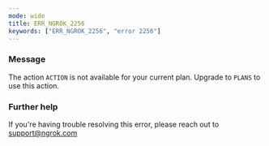 ```yaml
---
mode: wide
title: ERR_NGROK_2256
keywords: ["ERR_NGROK_2256", "error 2256"]
---
```



### Message

The action `ACTION` is not available for your current plan. Upgrade to `PLANS` to use this action.

<ErrorDetails />

### Further help

If you're having trouble resolving this error, please reach out to [support@ngrok.com](mailto:support@ngrok.com?subject=Help%20with%20ERR_NGROK_2256)
